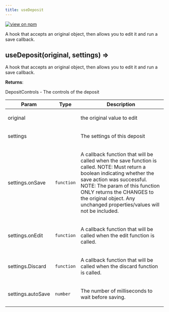 ```yaml
---
title: useDeposit
---
```


[![view on npm](http://img.shields.io/npm/v/@plexusjs/core.svg)](https://www.npmjs.org/package/@plexusjs/core)

A hook that accepts an original object, then allows you to edit it and run a save callback.

<a name='useDeposit'></a>

## useDeposit(original, settings) ⇒

<p>
	A hook that accepts an original object, then allows you to edit it and run a
	save callback.
</p>

**Returns**: <p>DepositControls - The controls of the deposit</p>

| Param             | Type                  | Description                                                                                                                                                                                                                                                                                             |
| ----------------- | --------------------- | ------------------------------------------------------------------------------------------------------------------------------------------------------------------------------------------------------------------------------------------------------------------------------------------------------- |
| original          |                       | <p>the original value to edit</p>                                                                                                                                                                                                                                                                       |
| settings          |                       | <p>The settings of this deposit</p>                                                                                                                                                                                                                                                                     |
| settings.onSave   | <code>function</code> | <p>A callback function that will be called when the save function is called. NOTE: Must return a boolean indicating whether the save action was successful. NOTE: The param of this function ONLY returns the CHANGES to the original object. Any unchanged properties/values will not be included.</p> |
| settings.onEdit   | <code>function</code> | <p>A callback function that will be called when the edit function is called.</p>                                                                                                                                                                                                                        |
| settings.Discard  | <code>function</code> | <p>A callback function that will be called when the discard function is called.</p>                                                                                                                                                                                                                     |
| settings.autoSave | <code>number</code>   | <p>The number of milliseconds to wait before saving.</p>                                                                                                                                                                                                                                                |
